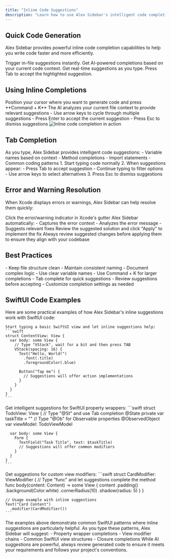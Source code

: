 ```yaml
---
title: "Inline Code Suggestions"
description: "Learn how to use Alex Sidebar's intelligent code completion features"
---
```


## Quick Code Generation

Alex Sidebar provides powerful inline code completion capabilities to help you write code faster and more efficiently.

<CardGroup cols={2}>
  <Card title="Command + K" icon="bolt">
    Trigger in-file suggestions instantly. Get AI-powered completions based on
    your current code context.
  </Card>

  <Card title="Tab Completion" icon="arrow-right">
    Get real-time suggestions as you type. Press Tab to accept the highlighted
    suggestion.
  </Card>
</CardGroup>

## Using Inline Completions

<Steps>
  <Step title="Trigger Suggestions">
    Position your cursor where you want to generate code and press **Command +
    K**
    <Note>
      The AI analyzes your current file context to provide relevant suggestions
    </Note>
  </Step>

  <Step title="Review Options">
    - Use arrow keys to cycle through multiple suggestions - Press Enter to
    accept the current suggestion - Press Esc to dismiss suggestions
    <Frame>
      <img
        src="/images/inline-completion.png"
        alt="Inline code completion in action"
      />
    </Frame>
  </Step>
</Steps>

## Tab Completion

<AccordionGroup>
  <Accordion title="Real-time Suggestions">
    As you type, Alex Sidebar provides intelligent code suggestions:
    - Variable names based on context
    - Method completions
    - Import statements
    - Common coding patterns
  </Accordion>

  <Accordion title="Using Tab Complete">
    1. Start typing code normally
    2. When suggestions appear:
       - Press Tab to accept suggestion
       - Continue typing to filter options
       - Use arrow keys to select alternatives
    3. Press Esc to dismiss suggestions
  </Accordion>
</AccordionGroup>

## Error and Warning Resolution

When Xcode displays errors or warnings, Alex Sidebar can help resolve them quickly:

<Steps>
  <Step title="Access Quick Fix">
    Click the error/warning indicator in Xcode's gutter
  </Step>

<Step title="Review Solution">
  Alex Sidebar automatically: - Captures the error context - Analyzes the error
  message - Suggests relevant fixes
</Step>

  <Step title="Apply Fix">
    Review the suggested solution and click "Apply" to implement the fix
    <Note>
      Always review suggested changes before applying them to ensure they align
      with your codebase
    </Note>
  </Step>
</Steps>

## Best Practices

<CardGroup cols={2}>
  <Card title="Context Awareness" icon="lightbulb">
    - Keep file structure clean - Maintain consistent naming - Document complex
    logic - Use clear variable names
  </Card>

  <Card title="Completion Tips" icon="wand-magic-sparkles">
    - Use Command + K for larger completions - Tab complete for quick
    suggestions - Review suggestions before accepting - Customize completion
    settings as needed
  </Card>
</CardGroup>

## SwiftUI Code Examples

Here are some practical examples of how Alex Sidebar's inline suggestions work with SwiftUI code:

    Start typing a basic SwiftUI view and let inline suggestions help:
    ```swift
    struct ContentView: View {
      var body: some View {
        // Type "VStack", wait for a bit and then press TAB
        VStack(spacing: 16) {
          Text("Hello, World!")
            .font(.title)
            .foregroundColor(.blue)

          Button("Tap me") {
            // Suggestions will offer action implementations
          }
        }
      }
    }
    ```

<AccordionGroup>
  
  <Accordion title="Property Wrappers">
    Get intelligent suggestions for SwiftUI property wrappers:
    ```swift
    struct TodoView: View {
      // Type "@St" and use Tab completion
      @State private var taskTitle = ""
      // Type "@Ob" for Observable properties
      @ObservedObject var viewModel: TodoViewModel
      
      var body: some View {
        Form {
          TextField("Task Title", text: $taskTitle)
          // Suggestions will offer common modifiers
        }
      }
    }
    ```
  </Accordion>

  <Accordion title="Custom Modifiers">
    Get suggestions for custom view modifiers:
    ```swift
    struct CardModifier: ViewModifier {
      // Type "func" and let suggestions complete the method
      func body(content: Content) -> some View {
        content
          .padding()
          .background(Color.white)
          .cornerRadius(10)
          .shadow(radius: 5)
      }
    }

    // Usage example with inline suggestions
    Text("Card Content")
      .modifier(CardModifier())
    ```

  </Accordion>
</AccordionGroup>

<Note>
  The examples above demonstrate common SwiftUI patterns where inline
  suggestions are particularly helpful. As you type these patterns, Alex Sidebar
  will suggest: - Property wrapper completions - View modifier chains - Common
  SwiftUI view structures - Closure completions
</Note>

<Warning>
  While AI suggestions are powerful, always review generated code to ensure it
  meets your requirements and follows your project's conventions.
</Warning>
